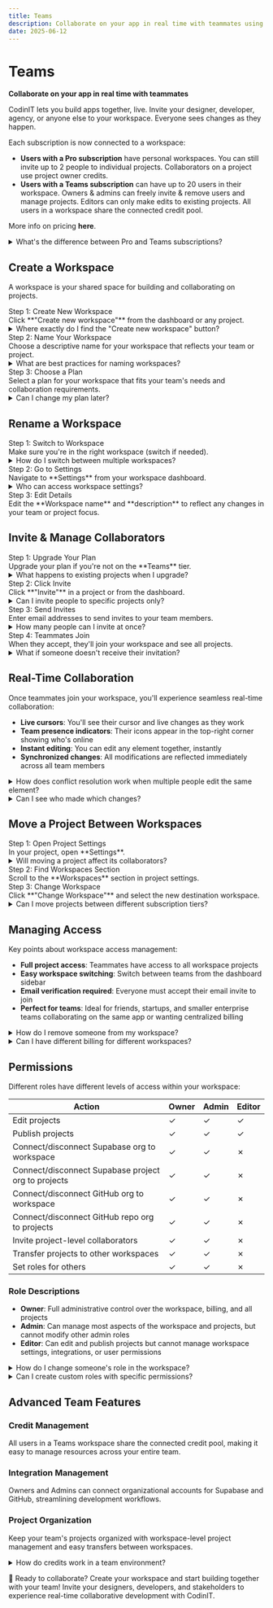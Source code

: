```yaml
---
title: Teams
description: Collaborate on your app in real time with teammates using CodinIT's powerful workspace features
date: 2025-06-12
---
```


# Teams
**Collaborate on your app in real time with teammates**

CodinIT lets you build apps together, live. Invite your designer, developer, agency, or anyone else to your workspace. Everyone sees changes as they happen.

Each subscription is now connected to a workspace:

- **Users with a Pro subscription** have personal workspaces. You can still invite up to 2 people to individual projects. Collaborators on a project use project owner credits.
- **Users with a Teams subscription** can have up to 20 users in their workspace. Owners & admins can freely invite & remove users and manage projects. Editors can only make edits to existing projects. All users in a workspace share the connected credit pool.

More info on pricing **here**.

<details className="faq-dropdown">
<summary>What's the difference between Pro and Teams subscriptions?</summary>
<div className="faq-content">
<p>Placeholder: Detailed comparison of Pro vs Teams features, pricing, and user limits will be explained here.</p>
</div>
</details>

## Create a Workspace

A workspace is your shared space for building and collaborating on projects.

<Steps>
  <Step>
    <StepTitle>Step 1: Create New Workspace</StepTitle>
    <StepContent>
      <div>
        Click **"Create new workspace"** from the dashboard or any project.
        <details className="faq-dropdown">
          <summary>Where exactly do I find the "Create new workspace" button?</summary>
          <div className="faq-content">
            <p>Placeholder: Screenshot guide and detailed navigation instructions for finding the workspace creation button will be provided here.</p>
          </div>
        </details>
      </div>
    </StepContent>
  </Step>
  <Step>
    <StepTitle>Step 2: Name Your Workspace</StepTitle>
    <StepContent>
      <div>
        Choose a descriptive name for your workspace that reflects your team or project.
        <details className="faq-dropdown">
          <summary>What are best practices for naming workspaces?</summary>
          <div className="faq-content">
            <p>Placeholder: Workspace naming conventions, character limits, and organization tips will be detailed here.</p>
          </div>
        </details>
      </div>
    </StepContent>
  </Step>
  <Step>
    <StepTitle>Step 3: Choose a Plan</StepTitle>
    <StepContent>
      <div>
        Select a plan for your workspace that fits your team's needs and collaboration requirements.
        <details className="faq-dropdown">
          <summary>Can I change my plan later?</summary>
          <div className="faq-content">
            <p>Placeholder: Plan upgrade/downgrade process, billing changes, and migration details will be explained here.</p>
          </div>
        </details>
      </div>
    </StepContent>
  </Step>
</Steps>

## Rename a Workspace

<Steps>
  <Step>
    <StepTitle>Step 1: Switch to Workspace</StepTitle>
    <StepContent>
      <div>
        Make sure you're in the right workspace (switch if needed).
        <details className="faq-dropdown">
          <summary>How do I switch between multiple workspaces?</summary>
          <div className="faq-content">
            <p>Placeholder: Workspace switching interface guide and keyboard shortcuts will be provided here.</p>
          </div>
        </details>
      </div>
    </StepContent>
  </Step>
  <Step>
    <StepTitle>Step 2: Go to Settings</StepTitle>
    <StepContent>
      <div>
        Navigate to **Settings** from your workspace dashboard.
        <details className="faq-dropdown">
          <summary>Who can access workspace settings?</summary>
          <div className="faq-content">
            <p>Placeholder: Permission levels for workspace settings and security considerations will be detailed here.</p>
          </div>
        </details>
      </div>
    </StepContent>
  </Step>
  <Step>
    <StepTitle>Step 3: Edit Details</StepTitle>
    <StepContent>
      <div>
        Edit the **Workspace name** and **description** to reflect any changes in your team or project focus.
      </div>
    </StepContent>
  </Step>
</Steps>

## Invite & Manage Collaborators

<Steps>
  <Step>
    <StepTitle>Step 1: Upgrade Your Plan</StepTitle>
    <StepContent>
      <div>
        Upgrade your plan if you're not on the **Teams** tier.
        <details className="faq-dropdown">
          <summary>What happens to existing projects when I upgrade?</summary>
          <div className="faq-content">
            <p>Placeholder: Upgrade process, data migration, and existing project handling will be explained here.</p>
          </div>
        </details>
      </div>
    </StepContent>
  </Step>
  <Step>
    <StepTitle>Step 2: Click Invite</StepTitle>
    <StepContent>
      <div>
        Click **"Invite"** in a project or from the dashboard.
        <details className="faq-dropdown">
          <summary>Can I invite people to specific projects only?</summary>
          <div className="faq-content">
            <p>Placeholder: Project-level vs workspace-level invitations and permission differences will be detailed here.</p>
          </div>
        </details>
      </div>
    </StepContent>
  </Step>
  <Step>
    <StepTitle>Step 3: Send Invites</StepTitle>
    <StepContent>
      <div>
        Enter email addresses to send invites to your team members.
        <details className="faq-dropdown">
          <summary>How many people can I invite at once?</summary>
          <div className="faq-content">
            <p>Placeholder: Bulk invitation limits, email formatting requirements, and invitation management will be covered here.</p>
          </div>
        </details>
      </div>
    </StepContent>
  </Step>
  <Step>
    <StepTitle>Step 4: Teammates Join</StepTitle>
    <StepContent>
      <div>
        When they accept, they'll join your workspace and see all projects.
        <details className="faq-dropdown">
          <summary>What if someone doesn't receive their invitation?</summary>
          <div className="faq-content">
            <p>Placeholder: Invitation troubleshooting, resending invites, and email delivery issues will be addressed here.</p>
          </div>
        </details>
      </div>
    </StepContent>
  </Step>
</Steps>

## Real-Time Collaboration

Once teammates join your workspace, you'll experience seamless real-time collaboration:

- **Live cursors**: You'll see their cursor and live changes as they work
- **Team presence indicators**: Their icons appear in the top-right corner showing who's online
- **Instant editing**: You can edit any element together, instantly
- **Synchronized changes**: All modifications are reflected immediately across all team members

<details className="faq-dropdown">
<summary>How does conflict resolution work when multiple people edit the same element?</summary>
<div className="faq-content">
<p>Placeholder: Conflict resolution mechanisms, version control, and collaborative editing best practices will be explained here.</p>
</div>
</details>

<details className="faq-dropdown">
<summary>Can I see who made which changes?</summary>
<div className="faq-content">
<p>Placeholder: Change tracking, user attribution, and revision history features will be detailed here.</p>
</div>
</details>

## Move a Project Between Workspaces

<Steps>
  <Step>
    <StepTitle>Step 1: Open Project Settings</StepTitle>
    <StepContent>
      <div>
        In your project, open **Settings**.
        <details className="faq-dropdown">
          <summary>Will moving a project affect its collaborators?</summary>
          <div className="faq-content">
            <p>Placeholder: Impact on project collaborators, permission changes, and notification process will be explained here.</p>
          </div>
        </details>
      </div>
    </StepContent>
  </Step>
  <Step>
    <StepTitle>Step 2: Find Workspaces Section</StepTitle>
    <StepContent>
      <div>
        Scroll to the **Workspaces** section in project settings.
      </div>
    </StepContent>
  </Step>
  <Step>
    <StepTitle>Step 3: Change Workspace</StepTitle>
    <StepContent>
      <div>
        Click **"Change Workspace"** and select the new destination workspace.
        <details className="faq-dropdown">
          <summary>Can I move projects between different subscription tiers?</summary>
          <div className="faq-content">
            <p>Placeholder: Cross-tier project transfers, billing implications, and feature compatibility will be covered here.</p>
          </div>
        </details>
      </div>
    </StepContent>
  </Step>
</Steps>

## Managing Access

Key points about workspace access management:

- **Full project access**: Teammates have access to all workspace projects
- **Easy workspace switching**: Switch between teams from the dashboard sidebar
- **Email verification required**: Everyone must accept their email invite to join
- **Perfect for teams**: Ideal for friends, startups, and smaller enterprise teams collaborating on the same app or wanting centralized billing

<details className="faq-dropdown">
<summary>How do I remove someone from my workspace?</summary>
<div className="faq-content">
<p>Placeholder: User removal process, access revocation, and project ownership transfer will be detailed here.</p>
</div>
</details>

<details className="faq-dropdown">
<summary>Can I have different billing for different workspaces?</summary>
<div className="faq-content">
<p>Placeholder: Multi-workspace billing, payment methods, and invoice management will be explained here.</p>
</div>
</details>

## Permissions

Different roles have different levels of access within your workspace:

| Action | Owner | Admin | Editor |
|--------|-------|-------|--------|
| Edit projects | ✓ | ✓ | ✓ |
| Publish projects | ✓ | ✓ | ✓ |
| Connect/disconnect Supabase org to workspace | ✓ | ✓ | ✗ |
| Connect/disconnect Supabase project org to projects | ✓ | ✓ | ✗ |
| Connect/disconnect GitHub org to workspace | ✓ | ✓ | ✗ |
| Connect/disconnect GitHub repo org to projects | ✓ | ✓ | ✗ |
| Invite project-level collaborators | ✓ | ✓ | ✗ |
| Transfer projects to other workspaces | ✓ | ✓ | ✗ |
| Set roles for others | ✓ | ✓ | ✗ |

### Role Descriptions

- **Owner**: Full administrative control over the workspace, billing, and all projects
- **Admin**: Can manage most aspects of the workspace and projects, but cannot modify other admin roles
- **Editor**: Can edit and publish projects but cannot manage workspace settings, integrations, or user permissions

<details className="faq-dropdown">
<summary>How do I change someone's role in the workspace?</summary>
<div className="faq-content">
<p>Placeholder: Role management interface, permission changes, and notification process will be detailed here.</p>
</div>
</details>

<details className="faq-dropdown">
<summary>Can I create custom roles with specific permissions?</summary>
<div className="faq-content">
<p>Placeholder: Custom role creation, advanced permission settings, and enterprise features will be covered here.</p>
</div>
</details>

## Advanced Team Features

### Credit Management
All users in a Teams workspace share the connected credit pool, making it easy to manage resources across your entire team.

### Integration Management
Owners and Admins can connect organizational accounts for Supabase and GitHub, streamlining development workflows.

### Project Organization
Keep your team's projects organized with workspace-level project management and easy transfers between workspaces.

<details className="faq-dropdown">
<summary>How do credits work in a team environment?</summary>
<div className="faq-content">
<p>Placeholder: Credit allocation, usage tracking, and team billing management will be explained here.</p>
</div>
</details>

🎉 Ready to collaborate? Create your workspace and start building together with your team! Invite your designers, developers, and stakeholders to experience real-time collaborative development with CodinIT.